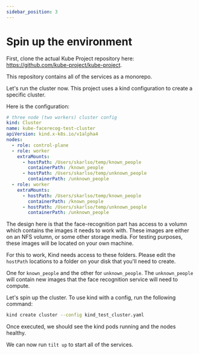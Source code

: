 ```yaml
---
sidebar_position: 3
---
```


# Spin up the environment

First, clone the actual Kube Project repository here: https://github.com/kube-project/kube-project.

This repository contains all of the services as a monorepo.

Let's run the cluster now. This project uses a kind configuration to create a specific cluster.

Here is the configuration:

~~~yaml
# three node (two workers) cluster config
kind: Cluster
name: kube-facerecog-test-cluster
apiVersion: kind.x-k8s.io/v1alpha4
nodes:
  - role: control-plane
  - role: worker
    extraMounts:
      - hostPath: /Users/skarlso/temp/known_people
        containerPath: /known_people
      - hostPath: /Users/skarlso/temp/unknown_people
        containerPath: /unknown_people
  - role: worker
    extraMounts:
      - hostPath: /Users/skarlso/temp/known_people
        containerPath: /known_people
      - hostPath: /Users/skarlso/temp/unknown_people
        containerPath: /unknown_people
~~~

The design here is that the face-recognition part has access to a volumn which contains
the images it needs to work with. These images are either on an NFS volumn, or some other
storage media. For testing purposes, these images will be located on your own machine.

For this to work, Kind needs access to these folders. Please edit the `hostPath` locations
to a folder on your disk that you'll need to create.

One for `known_people` and the other for `unknown_people`. The `unknown_people` will contain
new images that the face recognition service will need to compute.

Let's spin up the cluster. To use kind with a config, run the following command:

~~~bash
kind create cluster --config kind_test_cluster.yaml
~~~

Once executed, we should see the kind pods running and the nodes healthy.

We can now run `tilt up` to start all of the services.
